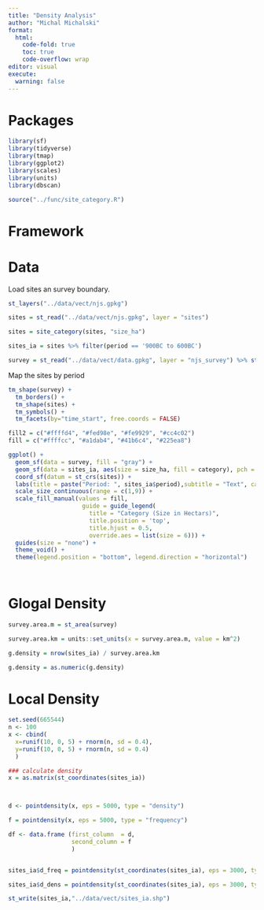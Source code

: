 ```yaml
---
title: "Density Analysis"
author: "Michal Michalski"
format: 
  html:
    code-fold: true
    toc: true
    code-overflow: wrap
editor: visual
execute: 
  warning: false
---
```


# Packages

```r

library(sf)
library(tidyverse)
library(tmap)
library(ggplot2)
library(scales)
library(units)
library(dbscan)

source("../func/site_category.R")

```

# Framework

# Data

Load sites an survey boundary.

```r

st_layers("../data/vect/njs.gpkg")

sites = st_read("../data/vect/njs.gpkg", layer = "sites")

sites = site_category(sites, "size_ha")

sites_ia = sites %>% filter(period == '900BC to 600BC')

survey = st_read("../data/vect/data.gpkg", layer = "njs_survey") %>% st_as_sfc()

```

Map the sites by period

```r

tm_shape(survey) +
  tm_borders() +
  tm_shape(sites) +
  tm_symbols() +
  tm_facets(by="time_start", free.coords = FALSE)

```

```r


fill2 = c("#ffffd4", "#fed98e", "#fe9929", "#cc4c02")
fill = c("#ffffcc", "#a1dab4", "#41b6c4", "#225ea8")

ggplot() +
  geom_sf(data = survey, fill = "gray") +
  geom_sf(data = sites_ia, aes(size = size_ha, fill = category), pch = 21) +
  coord_sf(datum = st_crs(sites)) +
  labs(title = paste("Period: ", sites_ia$period),subtitle = "Text", caption = "Data Source:") +
  scale_size_continuous(range = c(1,9)) +
  scale_fill_manual(values = fill,
                     guide = guide_legend(
                       title = "Category (Size in Hectars)", 
                       title.position = 'top',
                       title.hjust = 0.5,
                       override.aes = list(size = 6))) +
  guides(size = "none") + 
  theme_void() +
  theme(legend.position = "bottom", legend.direction = "horizontal")
  
  


```

# Glogal Density

```r

survey.area.m = st_area(survey)

survey.area.km = units::set_units(x = survey.area.m, value = km^2)

g.density = nrow(sites_ia) / survey.area.km

g.density = as.numeric(g.density)

```

# Local Density

```r

set.seed(665544)
n <- 100
x <- cbind(
  x=runif(10, 0, 5) + rnorm(n, sd = 0.4),
  y=runif(10, 0, 5) + rnorm(n, sd = 0.4)
  )

### calculate density
x = as.matrix(st_coordinates(sites_ia))



d <- pointdensity(x, eps = 5000, type = "density")

f = pointdensity(x, eps = 5000, type = "frequency")

df <- data.frame (first_column  = d,
                  second_column = f
                  )


sites_ia$d_freq = pointdensity(st_coordinates(sites_ia), eps = 3000, type = "frequency")

sites_ia$d_dens = pointdensity(st_coordinates(sites_ia), eps = 3000, type = "density")

st_write(sites_ia,"../data/vect/sites_ia.shp")
```
